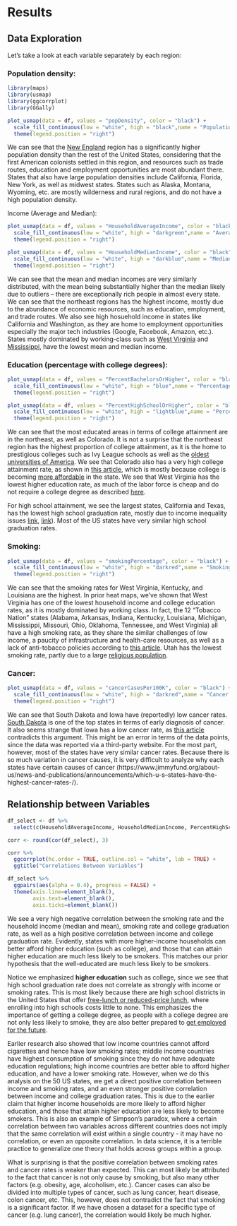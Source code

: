 # Results

## Data Exploration

Let's take a look at each variable separately by each region:

### Population density:
```r
library(maps)
library(usmap)
library(ggcorrplot)
library(GGally)

plot_usmap(data = df, values = "popDensity", color = "black") +
  scale_fill_continuous(low = "white", high = "black",name = "Population Density (Per Square Mile)", label = scales::comma) + 
  theme(legend.position = "right")
```

We can see that the [New England](https://en.wikipedia.org/wiki/New_England) region has a significantly higher population density than the rest of the United States, considering that the first American colonists settled in this region, and resources such as trade routes, education and employment opportunities are most abundant there. States that also have large population densities include California, Florida, New York, as well as midwest states. States such as Alaska, Montana, Wyoming, etc. are mostly wilderness and rural regions, and do not have a high population density. 

Income (Average and Median):
```r
plot_usmap(data = df, values = "HouseholdAverageIncome", color = "black") +
  scale_fill_continuous(low = "white", high = "darkgreen",name = "Average Household Income ($)", label = scales::comma) + 
  theme(legend.position = "right")

plot_usmap(data = df, values = "HouseholdMedianIncome", color = "black") +
  scale_fill_continuous(low = "white", high = "darkblue",name = "Median Household Income ($)", label = scales::comma) + 
  theme(legend.position = "right")
```
We can see that the mean and median incomes are very similarly distributed, with the mean being substantially higher than the median likely due to outliers -- there are exceptionally rich people in almost every state. We can see that the northeast regions has the highest income, mostly due to the abundance of economic resources, such as education, employment, and trade routes. We also see high hosuehold income in states like California and Washington, as they are home to employment opportunities especially the major tech industries (Google, Facebook, Amazon, etc.). States mostly dominated by working-class such as [West Virginia](https://www.cnn.com/2016/09/20/politics/election-2016-white-working-class-donald-trump-kaiser-family-foundation/index.html) and [Mississippi](https://www.cnbc.com/2022/07/13/workforce-makes-mississippi-americas-worst-state-for-business.html), have the lowest mean and median income. 


### Education (percentage with college degrees):
```r
plot_usmap(data = df, values = "PercentBachelorsOrHigher", color = "black") +
  scale_fill_continuous(low = "white", high = "blue",name = "Percentage with Bachelor's Degree (%)", label = scales::comma) + 
  theme(legend.position = "right")

plot_usmap(data = df, values = "PercentHighSchoolOrHigher", color = "black") +
  scale_fill_continuous(low = "white", high = "lightblue",name = "Percentage with High School Degree (%)", label = scales::comma) +
  theme(legend.position = "right")
```

We can see that the most educated areas in terms of college attainment are in the northeast, as well as Colorado. It is not a surprise that the northeast region has the highest proportion of college attainment, as it is the home to prestigious colleges such as Ivy League schools as well as the [oldest universities of America](https://en.wikipedia.org/wiki/First_university_in_the_United_States#:~:text=Harvard%20University%2C%20founded%20in%201636,education%20in%20the%20United%20States%22.). We see that Colorado also has a very high college attainment rate, as shown in [this article](https://www.denverpost.com/2021/02/16/colorado-most-educated-states-wallethub/), which is mostly because college is becoming [more affordable](https://www.rmpbs.org/blogs/news/how-did-colorado-community-colleges-double-their-graduation-rate-by-better-meeting-student-needs/) in the state. We see that West Virginia has the lowest higher education rate, as much of the labor force is cheap and do not require a college degree as described [here](https://www.wboy.com/only-on-wboy-com/wboy-com-lists-and-rankings/study-ranks-west-virginia-last-in-education/). 

For high school attainment, we see the largest states, California and Texas, has the lowest high school graduation rate, mostly due to income inequality issues [link](https://www.ppic.org/publication/income-inequality-in-california/#:~:text=Income%20inequality%20is%20a%20major%20concern%20in%20California.&text=Families%20at%20the%20top%20of,and%2010th%20percentiles%2C%20respectively), [link](https://www.cbpp.org/sites/default/files/atoms/files/Texas.pdf)). Most of the US states have very similar high school graduation rates. 

### Smoking:
```r
plot_usmap(data = df, values = "smokingPercentage", color = "black") +
  scale_fill_continuous(low = "white", high = "darkred",name = "Smoking Rate (%)", label = scales::comma) + 
  theme(legend.position = "right")
```

We can see that the smoking rates for West Virginia, Kentucky, and Louisiana are the highest. In prior heat maps, we've shown that West Virginia has one of the lowest household income and college education rates, as it is mostly dominated by working class. In fact, the 12 "Tobacco Nation" states (Alabama, Arkansas, Indiana, Kentucky, Louisiana, Michigan, Mississippi, Missouri, Ohio, Oklahoma, Tennessee, and West Virginia) all have a high smoking rate, as they share the similar challenges of low income, a paucity of infrastructure and health-care resources, as well as a lack of anti-tobacco policies according to [this article](https://truthinitiative.org/tobacconation). Utah has the lowest smoking rate, partly due to a large [religious population](https://news.gallup.com/poll/167771/smoking-rate-lowest-utah-highest-kentucky.aspx). 

### Cancer:
```r
plot_usmap(data = df, values = "cancerCasesPer100K", color = "black") +
  scale_fill_continuous(low = "white", high = "darkred",name = "Cancer Cases (per 100K pop.)", label = scales::comma) + 
  theme(legend.position = "right")
```

We can see that South Dakota and Iowa have (reportedly) low cancer rates. [South Dakota](https://drgnews.com/2020/11/17/new-report-south-dakota-among-top-states-for-early-diagnosis-lung-cancer-screening-rates/) is one of the top states in terms of early diagnosis of cancer. It also seems strange that Iowa has a low cancer rate, as [this article](https://www.thegazette.com/higher-education/iowa-has-second-highest-cancer-rate-only-state-with-cancer-cases-rising/) contradicts this argument. This might be an error in terms of the data points, since the data was reported via a third-party website. For the most part, however, most of the states have very similar cancer rates. Because there is so much variation in cancer causes, it is very difficult to analyze why each states have certain causes of cancer (https://www.jimmyfund.org/about-us/news-and-publications/announcements/which-u-s--states-have-the-highest-cancer-rates-/). 


## Relationship between Variables

```r
df_select <- df %>% 
  select(c(HouseholdAverageIncome, HouseholdMedianIncome, PercentHighSchoolOrHigher, PercentBachelorsOrHigher, smokingPercentage, cancerCasesPer100K)) 

corr <- round(cor(df_select), 3)

corr %>% 
  ggcorrplot(hc.order = TRUE, outline.col = "white", lab = TRUE) + 
  ggtitle("Correlations Between Variables")
```



```r
df_select %>% 
  ggpairs(aes(alpha = 0.4), progress = FALSE) + 
  theme(axis.line=element_blank(),
        axis.text=element_blank(),
        axis.ticks=element_blank())
```

We see a very high negative correlation between the smoking rate and the household income (median and mean), smoking rate and college graduation rate, as well as a high positive correlation between income and college graduation rate. Evidently, states with more higher-income households can better afford higher education (such as college), and those that can attain higher education are much less likely to be smokers. This matches our prior hypothesis that the well-educated are much less likely to be smokers. 

Notice we emphasized **higher education** such as college, since we see that high school graduation rate does not correlate as strongly with income or smoking rates. This is most likely because there are high school districts in the United States that offer [free-lunch or reduced-price lunch](https://nces.ed.gov/programs/coe/indicator/clb/free-or-reduced-price-lunch), where enrolling into high schools costs little to none. This emphasizes the importance of getting a college degree, as people with a college degree are not only less likely to smoke, they are also better prepared to [get employed for the future](https://research.com/universities-colleges/college-education-influence). 

Earlier research also showed that low income countries cannot afford cigarettes and hence have low smoking rates; middle income countries have highest consumption of smoking since they do not have adequate education regulations; high income countries are better able to afford higher education, and have a lower smoking rate. However, when we do this analysis on the 50 US states, we get a direct positive correlation between income and smoking rates, and an even stronger positive correlation between income and college graduation rates. This is due to the earlier claim that higher income households are more likely to afford higher education, and those that attain higher education are less likely to become smokers. This is also an example of Simpson's paradox, where a certain correlation between two variables across different countries does not imply that the same correlation will exist within a single country - it may have no correlation, or even an opposite correlation. In data science, it is a terrible practice to generalize one theory that holds across groups within a group. 

What is surprising is that the positive correlation between smoking rates and cancer rates is weaker than expected. This can most likely be attributed to the fact that cancer is not only cause by smoking, but also many other factors (e.g. obesity, age, alcoholism, etc.). Cancer cases can also be divided into multiple types of cancer, such as lung cancer, heart disease, colon cancer, etc. This, however, does not contradict the fact that smoking is a significant factor. If we have chosen a dataset for a specific type of cancer (e.g. lung cancer), the correlation would likely be much higher. 
